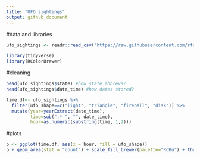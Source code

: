 ```yaml
---
title: "UFO sightings"
output: github_document
---
```


#data and libraries
```r
ufo_sightings <- readr::read_csv("https://raw.githubusercontent.com/rfordatascience/tidytuesday/master/data/2019/2019-06-25/ufo_sightings.csv")

library(tidyverse)
library(RColorBrewer)
```

#cleaning
```r
head(ufo_sightings$state) #how state abbrevs?
head(ufo_sightings$date_time) #how dates stored?

time.df<- ufo_sightings %>%
  filter(ufo_shape==c("light", "triangle", "fireball", "disk")) %>%
  mutate(year=yearExtract(date_time),
         time=sub(".* ", "", date_time),
         hour=as.numeric(substring(time, 1,2)))

```

#plots
```r
p <- ggplot(time.df, aes(x = hour, fill = ufo_shape))
p + geom_area(stat = "count") + scale_fill_brewer(palette="RdBu") + theme_minimal() + ggtitle("Popular UFO sighting hours") + scale_x_continuous(breaks=c(0:25)) + xlab("Hour the UFO was sighted")
```
